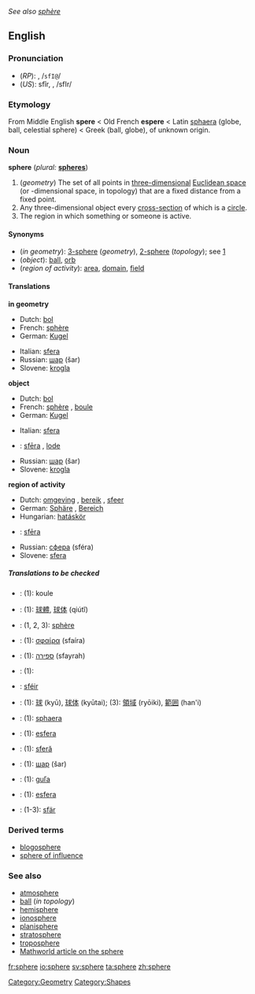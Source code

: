 ''See also [[sphère]]''
==English==

{{wikipedia}}
===Pronunciation===
*(''RP''): {{IPAchar|/sfɪə/}}, /<tt>sfI@</tt>/
*(''US''): sfîr, {{IPAchar|/sfɪr/}}, /sfIr/

===Etymology===
From Middle English '''spere''' < Old French '''espere''' < Latin [[sphaera]] (globe, ball, celestial sphere) < Greek {{IPAchar|[[σφαῖρα]]}} (ball, globe), of unknown origin.

===Noun===
'''sphere''' (''plural:'' '''[[spheres]]''')

#(''geometry'') The set of all points in [[three-dimensional]] [[Euclidean space]] (or {{n}}-dimensional space, in topology) that are a fixed distance from a fixed point.
#Any three-dimensional object every [[cross-section]] of which is a [[circle]].
#The region in which something or someone is active.

====Synonyms====
*(''in geometry''): [[3-sphere]] (''geometry''), [[2-sphere]] (''topology''); see [http://mathworld.wolfram.com/Sphere.html]
*(''object''): [[ball]], [[orb]]
*(''region of activity''): [[area]], [[domain]], [[field]]

====Translations====
'''in geometry'''
{{top}}
*Dutch: [[bol]] {{m}}
*French: [[sphère]] {{f}}
*German: [[Kugel]] {{f}}
{{mid}}
*Italian: [[sfera]] {{f}}
*Russian: [[шар]] (šar) {{m}}
*Slovene: [[krogla]] {{f}}
{{bottom}}

'''object'''
{{top}}
*Dutch: [[bol]] {{m}}
*French: [[sphère]] {{f}}, [[boule]] {{f}}
*German: [[Kugel]]
{{mid}}
*Italian: [[sfera]] {{f}}
*{{lv}}: [[sfēra]] {{f}}, [[lode]] {{f}}
*Russian: [[шар]] (šar) {{m}}
*Slovene: [[krogla]] {{f}}
{{bottom}}

'''region of activity'''
{{top}}
*Dutch: [[omgeving]] {{m}}, [[bereik]] {{n}}, [[sfeer]] {{m}}
*German: [[Sphäre]] {{f}}, [[Bereich]] {{m}}
*Hungarian: [[hatáskör]]
{{mid}}
*{{lv}}: [[sfēra]] {{f}}
*Russian: [[сфера]] (sféra) {{f}}
*Slovene: [[sfera]] {{f}}
{{bottom}}

=====Translations to be checked=====
<!--Remove this section once all of the translations below have been moved into the tables above.-->
{{checktrans}}

*{{ttbc|Czech}}: (1): koule  {{f}}
*{{ttbc|Chinese}}: (1): [[球體]], [[球体]] (qiútǐ)
*{{ttbc|French}}: (1, 2, 3): [[sphère]] {{f}}
*{{ttbc|Greek}}: (1): [[σφαίρα]] (sfaíra) {{f}}
*{{ttbc|Hebrew}}: (1): [[ספירה]] (sfayrah) {{f}}
*{{ttbc|Hungarian}}: (1): [[]]
*{{ttbc|Irish}}: [[sféir]]
*{{ttbc|Japanese}}: (1): [[球]] (kyū), [[球体]] (kyūtai); (3): [[領域]] (ryōiki), [[範囲]] (han'i)
*{{ttbc|Latin}}: (1): [[sphaera]] {{f}}
*{{ttbc|Portuguese}}: (1): [[esfera]] {{f}}
*{{ttbc|Romanian}}: (1): [[sferă]] {{f}}
*{{ttbc|Russian}}: (1): [[шар]] (šar) {{m}}
*{{ttbc|Slovak}}: (1): [[guľa]] {{f}}
*{{ttbc|Spanish}}: (1): [[esfera]] {{f}}
*{{ttbc|Swedish}}: (1-3): [[sfär]] {{c}}

===Derived terms===
*[[blogosphere]]
*[[sphere of influence]]

===See also===
*[[atmosphere]]
*[[ball]] (''in topology'')
*[[hemisphere]]
*[[ionosphere]]
*[[planisphere]]
*[[stratosphere]]
*[[troposphere]]<!--add more like this, please-->
*[http://mathworld.wolfram.com/Sphere.html Mathworld article on the sphere]

[[Category:Geometry]]
[[Category:Shapes]]

[[fr:sphere]]
[[io:sphere]]
[[sv:sphere]]
[[ta:sphere]]
[[zh:sphere]]